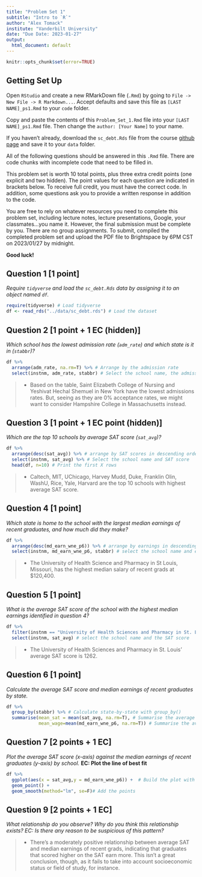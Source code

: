 ```yaml
---
title: "Problem Set 1"
subtitle: "Intro to `R`"
author: "Alex Tomack"
institute: "Vanderbilt University"
date: "Due Date: 2023-01-27"
output:
  html_document: default
---
```


```r
knitr::opts_chunk$set(error=TRUE)
```


## Getting Set Up

Open `RStudio` and create a new RMarkDown file (`.Rmd`) by going to `File -> New File -> R Markdown...`.
Accept defaults and save this file as `[LAST NAME]_ps1.Rmd` to your `code` folder.

Copy and paste the contents of this `Problem_Set_1.Rmd` file into your `[LAST NAME]_ps1.Rmd` file. Then change the `author: [Your Name]` to your name.

If you haven't already, download the `sc_debt.Rds` file from the course [github page](https://github.com/jbisbee1/DS1000_S2023/blob/main/Lectures/2_Intro_to_R/data/sc_debt.Rds) and save it to your `data` folder.

All of the following questions should be answered in this `.Rmd` file. There are code chunks with incomplete code that need to be filled in. 

This problem set is worth 10 total points, plus three extra credit points (one explicit and two hidden). The point values for each question are indicated in brackets below. To receive full credit, you must have the correct code. In addition, some questions ask you to provide a written response in addition to the code.

You are free to rely on whatever resources you need to complete this problem set, including lecture notes, lecture presentations, Google, your classmates...you name it. However, the final submission must be complete by you. There are no group assignments. To submit, compiled the completed problem set and upload the PDF file to Brightspace by 6PM CST on 2023/01/27 by midnight.

**Good luck!**


## Question 1 [1 point]
*Require `tidyverse` and load the `sc_debt.Rds` data by assigning it to an object named `df`.*
```r
require(tidyverse) # Load tidyverse
df <- read_rds("../data/sc_debt.rds") # Load the dataset
```


## Question 2 [1 point + 1 EC (hidden)]
*Which school has the lowest admission rate (`adm_rate`) and which state is it in (`stabbr`)?*
```r
df %>% 
  arrange(adm_rate, na.rm=T) %>% # Arrange by the admission rate
  select(instnm, adm_rate, stabbr) # Select the school name, the admission rate, and the state
```

> - Based on the table, Saint Elizabeth College of Nursing and Yeshivat Hechal Shemuel in New York have the lowest admissions rates. But, seeing as they are 0% acceptance rates, we might want to consider Hampshire College in Massachusetts instead.

## Question 3 [1 point + 1 EC point (hidden)]
*Which are the top 10 schools by average SAT score (`sat_avg`)?*
```r
df %>%
  arrange(desc(sat_avg)) %>% # arrange by SAT scores in descending order
  select(instnm, sat_avg) %>% # Select the school name and SAT score
  head(df, n=10) # Print the first X rows
```

> - Caltech, MIT, UChicago, Harvey Mudd, Duke, Franklin Olin, WashU, Rice, Yale, Harvard are the top 10 schools with highest average SAT score. 


## Question 4 [1 point]
*Which state is home to the school with the largest median earnings of recent graduates, and how much did they make?*
```r
df %>%
  arrange(desc(md_earn_wne_p6)) %>% # arrange by earnings in descending order
  select(instnm, md_earn_wne_p6, stabbr) # select the school name and earnings and the state
```

> - The University of Health Science and Pharmacy in St Louis, Missouri, has the highest median salary of recent grads at $120,400. 

## Question 5 [1 point]
*What is the average SAT score of the school with the highest median earnings identified in question 4?*
```r
df %>%
  filter(instnm == "University of Health Sciences and Pharmacy in St. Louis") %>% # Filter to the school identified above
  select(instnm, sat_avg) # select the school name and the SAT score
```

> - The University of Health Sciences and Pharmacy in St. Louis' average SAT score is 1262.

## Question 6 [1 point]
*Calculate the average SAT score and median earnings of recent graduates by state.*
```r
df %>%
  group_by(stabbr) %>% # Calculate state-by-state with group_by()
  summarise(mean_sat = mean(sat_avg, na.rm=T), # Summarise the average SAT
            mean_wage=mean(md_earn_wne_p6, na.rm=T)) # Summarise the average earnings
```

## Question 7 [2 points + 1 EC]
*Plot the average SAT score (x-axis) against the median earnings of recent graduates (y-axis) by school.* **EC: Plot the line of best fit**
```r
df %>%
  ggplot(aes(x = sat_avg,y = md_earn_wne_p6)) +  # Build the plot with SAT scores on the x-axis and earnings on the y-axis
  geom_point() + 
  geom_smooth(method="lm", se=F)# Add the points
```

## Question 9 [2 points + 1 EC]
*What relationship do you observe? Why do you think this relationship exists? EC: Is there any reason to be suspicious of this pattern?*

> - There's a moderately positive relationship between average SAT and median earnings of recent grads, indicating that graduates that scored higher on the SAT earn more. This isn't a great conclusion, though, as it fails to take into account socioeconomic status or field of study, for instance.

